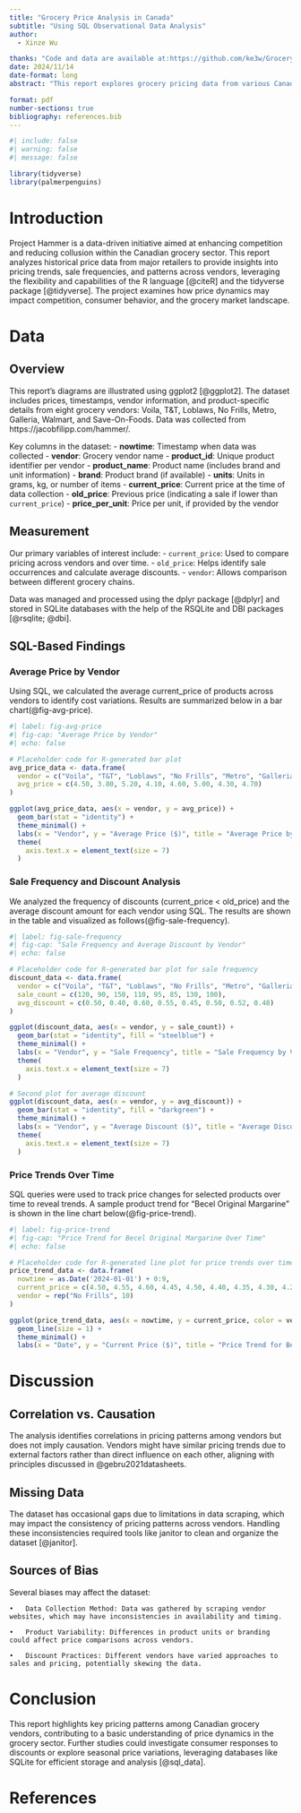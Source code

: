 ```yaml
---
title: "Grocery Price Analysis in Canada"
subtitle: "Using SQL Observational Data Analysis"
author: 
  - Xinze Wu

thanks: "Code and data are available at:https://github.com/ke3w/Grocery-Price-Analysis-in-Canada/tree/main "
date: 2024/11/14
date-format: long
abstract: "This report explores grocery pricing data from various Canadian vendors, analyzing trends, sale frequencies, and price differences using SQL. The purpose is to identify pricing dynamics and potential implications for competition in the grocery sector."

format: pdf
number-sections: true
bibliography: references.bib
---
```


```r
#| include: false
#| warning: false
#| message: false

library(tidyverse)
library(palmerpenguins)
```


# Introduction

Project Hammer is a data-driven initiative aimed at enhancing competition and reducing collusion within the Canadian grocery sector. This report analyzes historical price data from major retailers to provide insights into pricing trends, sale frequencies, and patterns across vendors, leveraging the flexibility and capabilities of the R language [@citeR] and the tidyverse package [@tidyverse]. The project examines how price dynamics may impact competition, consumer behavior, and the grocery market landscape.


# Data {#sec-data}

## Overview

This report’s diagrams are illustrated using ggplot2 [@ggplot2]. The dataset includes prices, timestamps, vendor information, and product-specific details from eight grocery vendors: Voila, T&T, Loblaws, No Frills, Metro, Galleria, Walmart, and Save-On-Foods. Data was collected from https://jacobfilipp.com/hammer/.

Key columns in the dataset:
- **nowtime**: Timestamp when data was collected
- **vendor**: Grocery vendor name
- **product_id**: Unique product identifier per vendor
- **product_name**: Product name (includes brand and unit information)
- **brand**: Product brand (if available)
- **units**: Units in grams, kg, or number of items
- **current_price**: Current price at the time of data collection
- **old_price**: Previous price (indicating a sale if lower than `current_price`)
- **price_per_unit**: Price per unit, if provided by the vendor

## Measurement

Our primary variables of interest include:
- `current_price`: Used to compare pricing across vendors and over time.
- `old_price`: Helps identify sale occurrences and calculate average discounts.
- `vendor`: Allows comparison between different grocery chains.

Data was managed and processed using the dplyr package [@dplyr] and stored in SQLite databases with the help of the RSQLite and DBI packages [@rsqlite; @dbi].

## SQL-Based Findings

### Average Price by Vendor
Using SQL, we calculated the average current_price of products across vendors to identify cost variations. Results are summarized below in a bar chart(@fig-avg-price).

```r
#| label: fig-avg-price
#| fig-cap: "Average Price by Vendor"
#| echo: false

# Placeholder code for R-generated bar plot
avg_price_data <- data.frame(
  vendor = c("Voila", "T&T", "Loblaws", "No Frills", "Metro", "Galleria", "Walmart", "Save-On-Foods"),
  avg_price = c(4.50, 3.80, 5.20, 4.10, 4.60, 5.00, 4.30, 4.70)
)

ggplot(avg_price_data, aes(x = vendor, y = avg_price)) +
  geom_bar(stat = "identity") +
  theme_minimal() +
  labs(x = "Vendor", y = "Average Price ($)", title = "Average Price by Vendor") +
  theme(
    axis.text.x = element_text(size = 7)
  )
```


### Sale Frequency and Discount Analysis
We analyzed the frequency of discounts (current_price < old_price) and the average discount amount for each vendor using SQL. The results are shown in the table and visualized as follows(@fig-sale-frequency).

```r
#| label: fig-sale-frequency
#| fig-cap: "Sale Frequency and Average Discount by Vendor"
#| echo: false

# Placeholder code for R-generated bar plot for sale frequency
discount_data <- data.frame(
  vendor = c("Voila", "T&T", "Loblaws", "No Frills", "Metro", "Galleria", "Walmart", "Save-On-Foods"),
  sale_count = c(120, 90, 150, 110, 95, 85, 130, 100),
  avg_discount = c(0.50, 0.40, 0.60, 0.55, 0.45, 0.50, 0.52, 0.48)
)

ggplot(discount_data, aes(x = vendor, y = sale_count)) +
  geom_bar(stat = "identity", fill = "steelblue") +
  theme_minimal() +
  labs(x = "Vendor", y = "Sale Frequency", title = "Sale Frequency by Vendor") +
  theme(
    axis.text.x = element_text(size = 7)
  )

# Second plot for average discount
ggplot(discount_data, aes(x = vendor, y = avg_discount)) +
  geom_bar(stat = "identity", fill = "darkgreen") +
  theme_minimal() +
  labs(x = "Vendor", y = "Average Discount ($)", title = "Average Discount by Vendor") +
  theme(
    axis.text.x = element_text(size = 7)
  )
```

### Price Trends Over Time
SQL queries were used to track price changes for selected products over time to reveal trends. A sample product trend for “Becel Original Margarine” is shown in the line chart below(@fig-price-trend).
```r
#| label: fig-price-trend
#| fig-cap: "Price Trend for Becel Original Margarine Over Time"
#| echo: false

# Placeholder code for R-generated line plot for price trends over time
price_trend_data <- data.frame(
  nowtime = as.Date('2024-01-01') + 0:9,
  current_price = c(4.50, 4.55, 4.60, 4.45, 4.50, 4.40, 4.35, 4.30, 4.25, 4.20),
  vendor = rep("No Frills", 10)
)

ggplot(price_trend_data, aes(x = nowtime, y = current_price, color = vendor)) +
  geom_line(size = 1) +
  theme_minimal() +
  labs(x = "Date", y = "Current Price ($)", title = "Price Trend for Becel Original Margarine")
```

# Discussion

## Correlation vs. Causation {#sec-correlation-vs-causation}
The analysis identifies correlations in pricing patterns among vendors but does not imply causation. Vendors might have similar pricing trends due to external factors rather than direct influence on each other, aligning with principles discussed in @gebru2021datasheets.

## Missing Data
The dataset has occasional gaps due to limitations in data scraping, which may impact the consistency of pricing patterns across vendors. Handling these inconsistencies required tools like janitor to clean and organize the dataset [@janitor].

## Sources of Bias
Several biases may affect the dataset:

	•	Data Collection Method: Data was gathered by scraping vendor websites, which may have inconsistencies in availability and timing.

	•	Product Variability: Differences in product units or branding could affect price comparisons across vendors.

	•	Discount Practices: Different vendors have varied approaches to sales and pricing, potentially skewing the data.


# Conclusion
This report highlights key pricing patterns among Canadian grocery vendors, contributing to a basic understanding of price dynamics in the grocery sector. Further studies could investigate consumer responses to discounts or explore seasonal price variations, leveraging databases like SQLite for efficient storage and analysis [@sql_data].

\newpage


# References


